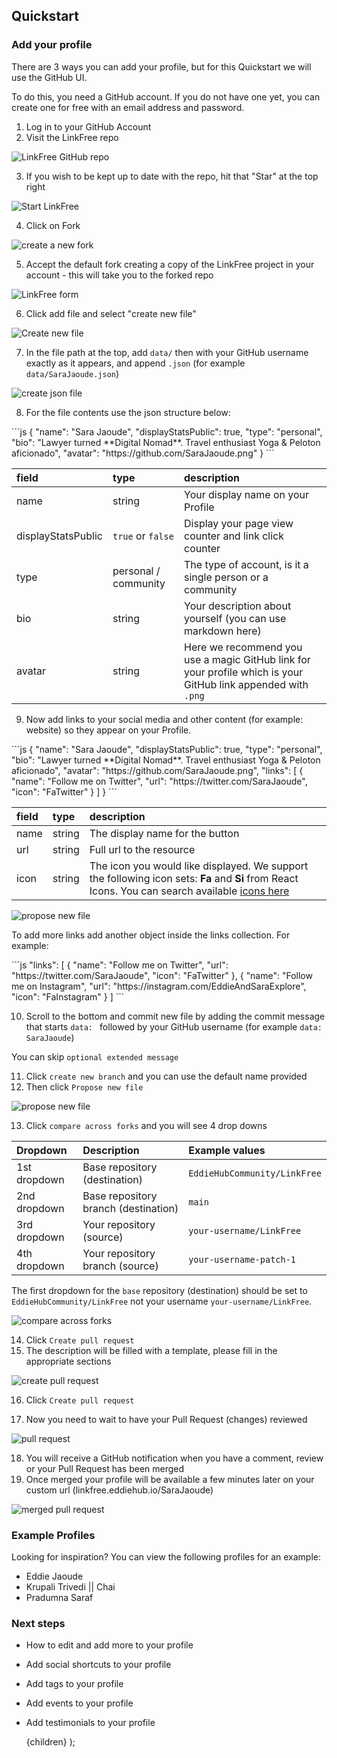 
## Quickstart

### Add your profile

There are 3 ways you can add your profile, but for this Quickstart we will use the GitHub UI.

To do this, you need a GitHub account. If you do not have one yet, you can create one for free with an email address and password.

1. Log in to your GitHub Account
2. Visit the <Link href="https://github.com/EddieHubCommunity/LinkFree">LinkFree repo</Link>

![LinkFree GitHub repo](https://user-images.githubusercontent.com/82668196/208292176-fb2bedf9-8dd1-4fff-b422-30d54f2fdd48.png)

3. If you wish to be kept up to date with the repo, hit that "Star" at the top right

![Start LinkFree](https://user-images.githubusercontent.com/51131670/210128265-8a23977a-e80e-4037-b94b-253f5a23b8e7.png)

4. Click on Fork

![create a new fork](https://user-images.githubusercontent.com/51131670/210128263-0716b260-5922-4db3-933d-f7e992b668a9.png)

5. Accept the default fork creating a copy of the LinkFree project in your account - this will take you to the forked repo

![LinkFree form](https://user-images.githubusercontent.com/82668196/208292178-92daccad-293d-407a-9d8d-0a86b63d6bd7.png)

6. Click add file and select "create new file"

![Create new file](https://user-images.githubusercontent.com/51131670/210201815-9c56ca28-19e8-4ef9-9934-6014d5262624.png)

7. In the file path at the top, add `data/` then with your GitHub username exactly as it appears, and append `.json` (for example `data/SaraJaoude.json`)

![create json file](https://user-images.githubusercontent.com/82668196/208292180-e0caee14-5eb3-42f1-9035-dabae4ce84f6.png)

8. For the file contents use the json structure below:

<ClipboardCopy>
```js
{
  "name": "Sara Jaoude",
  "displayStatsPublic": true,
  "type": "personal",
  "bio": "Lawyer turned **Digital Nomad**. Travel enthusiast Yoga & Peloton aficionado",
  "avatar": "https://github.com/SaraJaoude.png"
}
```
</ClipboardCopy>

| field              | type                 | description                                                                                                   |
| :----------------- | :------------------- | :------------------------------------------------------------------------------------------------------------ |
| name               | string               | Your display name on your Profile                                                                             |
| displayStatsPublic | `true` or `false`    | Display your page view counter and link click counter                                                         |
| type               | personal / community | The type of account, is it a single person or a community                                                     |
| bio                | string               | Your description about yourself (you can use markdown here)                                                   |
| avatar             | string               | Here we recommend you use a magic GitHub link for your profile which is your GitHub link appended with `.png` |

9. Now add links to your social media and other content (for example: website) so they appear on your Profile.

<ClipboardCopy>
```js
{
  "name": "Sara Jaoude",
  "displayStatsPublic": true,
  "type": "personal",
  "bio": "Lawyer turned **Digital Nomad**. Travel enthusiast Yoga & Peloton aficionado",
  "avatar": "https://github.com/SaraJaoude.png",
  "links": [
    {
      "name": "Follow me on Twitter",
      "url": "https://twitter.com/SaraJaoude",
      "icon": "FaTwitter"
    }
  ]
}
```
</ClipboardCopy>

| field | type   | description                                                                                                                                                                          |
| :---- | :----- | :----------------------------------------------------------------------------------------------------------------------------------------------------------------------------------- |
| name  | string | The display name for the button                                                                                                                                                      |
| url   | string | Full url to the resource                                                                                                                                                             |
| icon  | string | The icon you would like displayed. We support the following icon sets: **Fa** and **Si** from React Icons. You can search available [icons here](https://linkfree.eddiehub.io/icons) |

![propose new file](https://user-images.githubusercontent.com/82668196/208292185-743dc114-5699-4b58-bf5c-c5fc74f0248d.png)

To add more links add another object inside the links collection. For example:

<ClipboardCopy>
```js
  "links": [
    {
      "name": "Follow me on Twitter",
      "url": "https://twitter.com/SaraJaoude",
      "icon": "FaTwitter"
    },
    {
      "name": "Follow me on Instagram",
      "url": "https://instagram.com/EddieAndSaraExplore",
      "icon": "FaInstagram"
    }
  ]
```
</ClipboardCopy>

10. Scroll to the bottom and commit new file by adding the commit message that starts `data: ` followed by your GitHub username (for example `data: SaraJaoude`)

You can skip `optional extended message`

11. Click `create new branch` and you can use the default name provided
12. Then click `Propose new file`

![propose new file](https://user-images.githubusercontent.com/82668196/208292186-d954f0e5-bdb0-4177-ac14-eb5d99b329dd.png)

13. Click `compare across forks` and you will see 4 drop downs

| Dropdown     | Description                          | Example values               |
| :----------- | :----------------------------------- | :--------------------------- |
| 1st dropdown | Base repository (destination)        | `EddieHubCommunity/LinkFree` |
| 2nd dropdown | Base repository branch (destination) | `main`                       |
| 3rd dropdown | Your repository (source)             | `your-username/LinkFree`     |
| 4th dropdown | Your repository branch (source)      | `your-username-patch-1`      |

The first dropdown for the `base` repository (destination) should be set to `EddieHubCommunity/LinkFree` not your username `your-username/LinkFree`.

![compare across forks](https://user-images.githubusercontent.com/82668196/208292189-513b4213-a3a7-4a45-a834-ac6ce6b9217a.png)

14. Click `Create pull request`
15. The description will be filled with a template, please fill in the appropriate sections

![create pull request](https://user-images.githubusercontent.com/82668196/208292192-704402e7-c2d6-432e-8dab-cb6a678866c1.png)

16. Click `Create pull request`

17. Now you need to wait to have your Pull Request (changes) reviewed

![pull request](https://user-images.githubusercontent.com/82668196/208292196-c374d328-6bed-4f7b-adbc-b55c29b7c367.png)

18. You will receive a GitHub notification when you have a comment, review or your Pull Request has been merged
19. Once merged your profile will be available a few minutes later on your custom url (<Link href="https://linkfree.eddiehub.io/SaraJaoude">linkfree.eddiehub.io/SaraJaoude</Link>)

![merged pull request](https://user-images.githubusercontent.com/82668196/208292199-e7a01541-5356-4b2f-8b3e-94be121c661f.png)

### Example Profiles

Looking for inspiration? You can view the following profiles for an example:

- <Link href="https://github.com/EddieHubCommunity/LinkFree/blob/main/data/eddiejaoude.json">
    Eddie Jaoude
  </Link>
- <Link href="https://github.com/EddieHubCommunity/LinkFree/blob/main/data/krupalitrivedi.json">
    Krupali Trivedi || Chai
  </Link>
- <Link href="https://github.com/EddieHubCommunity/LinkFree/blob/main/data/Pradumnasaraf.json">
    Pradumna Saraf
  </Link>

### Next steps

- How to <Link href="/docs/how-to-guides/editing">edit and add more</Link> to your profile
- Add <Link href="/docs/how-to-guides/socials-shortcuts">social shortcuts</Link> to your profile
- Add <Link href="/docs/how-to-guides/tags">tags</Link> to your profile
- Add <Link href="/docs/how-to-guides/events">events</Link> to your profile
- Add <Link href="/docs/how-to-guides/testimonials">testimonials</Link> to your profile

  <DocsLayout title="LinkFree QuickStart Documentation">{children}</DocsLayout>
);
